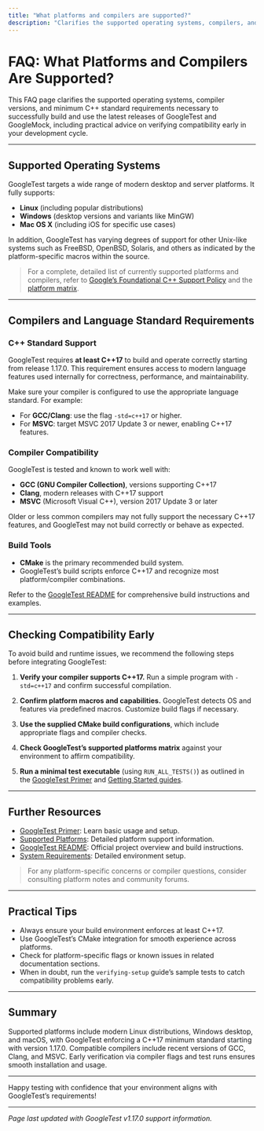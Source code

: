 ```yaml
---
title: "What platforms and compilers are supported?"
description: "Clarifies the supported operating systems, compilers, and minimum C++ standard (C++17+) necessary to use the latest versions of GoogleTest and GoogleMock. Offers advice on checking compatibility early and links to foundational support policies."
---
```


# FAQ: What Platforms and Compilers Are Supported?

This FAQ page clarifies the supported operating systems, compiler versions, and minimum C++ standard requirements necessary to successfully build and use the latest releases of GoogleTest and GoogleMock, including practical advice on verifying compatibility early in your development cycle.

---

## Supported Operating Systems

GoogleTest targets a wide range of modern desktop and server platforms. It fully supports:

- **Linux** (including popular distributions)
- **Windows** (desktop versions and variants like MinGW)
- **Mac OS X** (including iOS for specific use cases)

In addition, GoogleTest has varying degrees of support for other Unix-like systems such as FreeBSD, OpenBSD, Solaris, and others as indicated by the platform-specific macros within the source.

> For a complete, detailed list of currently supported platforms and compilers, refer to [Google’s Foundational C++ Support Policy](https://opensource.google/documentation/policies/cplusplus-support) and the
[platform matrix](https://github.com/google/oss-policies-info/blob/main/foundational-cxx-support-matrix.md).

---

## Compilers and Language Standard Requirements

### C++ Standard Support

GoogleTest requires **at least C++17** to build and operate correctly starting from release 1.17.0. This requirement ensures access to modern language features used internally for correctness, performance, and maintainability.

Make sure your compiler is configured to use the appropriate language standard. For example:

- For **GCC/Clang**: use the flag `-std=c++17` or higher.
- For **MSVC**: target MSVC 2017 Update 3 or newer, enabling C++17 features.

### Compiler Compatibility

GoogleTest is tested and known to work well with:

- **GCC (GNU Compiler Collection)**, versions supporting C++17
- **Clang**, modern releases with C++17 support
- **MSVC** (Microsoft Visual C++), version 2017 Update 3 or later

Older or less common compilers may not fully support the necessary C++17 features, and GoogleTest may not build correctly or behave as expected.

### Build Tools

- **CMake** is the primary recommended build system.
- GoogleTest’s build scripts enforce C++17 and recognize most platform/compiler combinations.

Refer to the [GoogleTest README](googletest/README.md) for comprehensive build instructions and examples.

---

## Checking Compatibility Early

To avoid build and runtime issues, we recommend the following steps before integrating GoogleTest:

1. **Verify your compiler supports C++17.**
   Run a simple program with `-std=c++17` and confirm successful compilation.

2. **Confirm platform macros and capabilities.**
   GoogleTest detects OS and features via predefined macros. Customize build flags if necessary.

3. **Use the supplied CMake build configurations**, which include appropriate flags and compiler checks.

4. **Check GoogleTest’s supported platforms matrix** against your environment to affirm compatibility.

5. **Run a minimal test executable** (using `RUN_ALL_TESTS()`) as outlined in the [GoogleTest Primer](docs/primer.md) and [Getting Started guides](getting-started/).

---

## Further Resources

- [GoogleTest Primer](https://google.github.io/googletest/primer.html): Learn basic usage and setup.
- [Supported Platforms](docs/platforms.md): Detailed platform support information.
- [GoogleTest README](googletest/README.md): Official project overview and build instructions.
- [System Requirements](getting-started/setup-overview/system-requirements.md): Detailed environment setup.

> For any platform-specific concerns or compiler questions, consider consulting platform notes and community forums.

---

## Practical Tips

- Always ensure your build environment enforces at least C++17.
- Use GoogleTest’s CMake integration for smooth experience across platforms.
- Check for platform-specific flags or known issues in related documentation sections.
- When in doubt, run the `verifying-setup` guide’s sample tests to catch compatibility problems early.

---

## Summary

Supported platforms include modern Linux distributions, Windows desktop, and macOS, with GoogleTest enforcing a C++17 minimum standard starting with version 1.17.0. Compatible compilers include recent versions of GCC, Clang, and MSVC. Early verification via compiler flags and test runs ensures smooth installation and usage.

---

Happy testing with confidence that your environment aligns with GoogleTest’s requirements!

---

*Page last updated with GoogleTest v1.17.0 support information.*